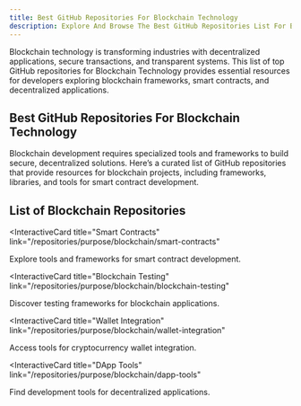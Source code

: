 ```yaml
---
title: Best GitHub Repositories For Blockchain Technology
description: Explore And Browse The Best GitHub Repositories List For Blockchain Technology, Our Repos List Are Curated And Ranked By Stargazers And Forks.
---
```


Blockchain technology is transforming industries with decentralized applications, secure transactions, and transparent systems. This list of top GitHub repositories for Blockchain Technology provides essential resources for developers exploring blockchain frameworks, smart contracts, and decentralized applications.

## Best GitHub Repositories For Blockchain Technology

Blockchain development requires specialized tools and frameworks to build secure, decentralized solutions. Here’s a curated list of GitHub repositories that provide resources for blockchain projects, including frameworks, libraries, and tools for smart contract development.

## List of Blockchain Repositories

<InteractiveCard
  title="Smart Contracts"
  link="/repositories/purpose/blockchain/smart-contracts"
>
  Explore tools and frameworks for smart contract development.
</InteractiveCard>

<InteractiveCard
  title="Blockchain Testing"
  link="/repositories/purpose/blockchain/blockchain-testing"
>
  Discover testing frameworks for blockchain applications.
</InteractiveCard>

<InteractiveCard
  title="Wallet Integration"
  link="/repositories/purpose/blockchain/wallet-integration"
>
  Access tools for cryptocurrency wallet integration.
</InteractiveCard>

<InteractiveCard
  title="DApp Tools"
  link="/repositories/purpose/blockchain/dapp-tools"
>
  Find development tools for decentralized applications.
</InteractiveCard>
